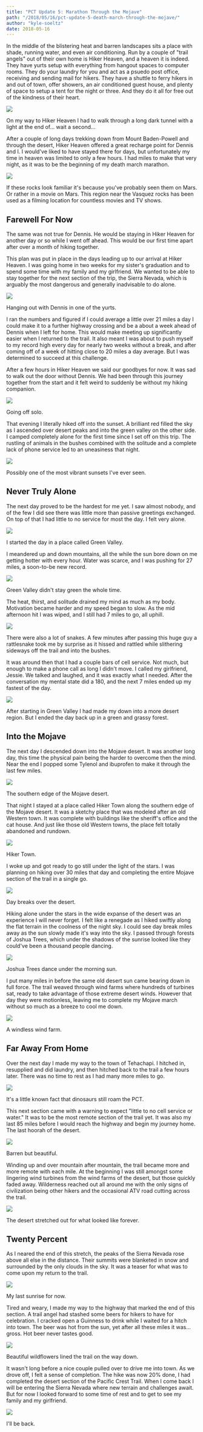 ```yaml
---
title: "PCT Update 5: Marathon Through the Mojave"
path: "/2018/05/16/pct-update-5-death-march-through-the-mojave/"
author: "kyle-soeltz"
date: 2018-05-16
---
```


In the middle of the blistering heat and barren landscapes sits a place with shade, running water, and even air conditioning. Run by a couple of "trail angels" out of their own home is Hiker Heaven, and a heaven it is indeed. They have yurts setup with everything from hangout spaces to computer rooms. They do your laundry for you and act as a psuedo post office, receiving and sending mail for hikers. They have a shuttle to ferry hikers in and out of town, offer showers, an air conditioned guest house, and plenty of space to setup a tent for the night or three. And they do it all for free out of the kindness of their heart. 

![](PSX_20180515_125646-500x375.jpg)

<Figcaption>On my way to Hiker Heaven I had to walk through a long dark tunnel with a light at the end of... wait a second...</Figcaption>

After a couple of long days trekking down from Mount Baden-Powell and through the desert, Hiker Heaven offered a great recharge point for Dennis and I. I would've liked to have stayed there for days, but unfortunately my time in heaven was limited to only a few hours. I had miles to make that very night, as it was to be the beginning of my death march marathon. 

![](PSX_20180515_130024-500x375.jpg)

<Figcaption>If these rocks look familiar it's because you've probably seen them on Mars. Or rather in a movie on Mars. This region near the Vasquez rocks has been used as a filming location for countless movies and TV shows.</Figcaption>

## Farewell For Now

The same was not true for Dennis. He would be staying in Hiker Heaven for another day or so while I went off ahead. This would be our first time apart after over a month of hiking together.

This plan was put in place in the days leading up to our arrival at Hiker Heaven. I was going home in two weeks for my sister's graduation and to spend some time with my family and my girlfriend. We wanted to be able to stay together for the next section of the trip, the Sierra Nevada, which is arguably the most dangerous and generally inadvisable to do alone.

![](PSX_20180515_130554-500x455.jpg)

<Figcaption>Hanging out with Dennis in one of the yurts.</Figcaption>

I ran the numbers and figured if I could average a little over 21 miles a day I could make it to a further highway crossing and be a about a week ahead of Dennis when I left for home. This would make meeting up significantly easier when I returned to the trail. It also meant I was about to push myself to my record high every day for nearly two weeks without a break, and after coming off of a week of hitting close to 20 miles a day average. But I was determined to succeed at this challenge.

After a few hours in Hiker Heaven we said our goodbyes for now. It was sad to walk out the door without Dennis. We had been through this journey together from the start and it felt weird to suddenly be without my hiking companion.

![](PSX_20180515_130844-500x375.jpg)

<Figcaption>Going off solo.</Figcaption>

That evening I literally hiked off into the sunset. A brilliant red filled the sky as I ascended over desert peaks and into the green valley on the other side. I camped completely alone for the first time since I set off on this trip. The rustling of animals in the bushes combined with the solitude and a complete lack of phone service led to an uneasiness that night.

![](PSX_20180515_131143-500x375.jpg)

<Figcaption>Possibly one of the most vibrant sunsets I've ever seen.</Figcaption>

## Never Truly Alone

The next day proved to be the hardest for me yet. I saw almost nobody, and of the few I did see there was little more than passive greetings exchanged. On top of that I had little to no service for most the day. I felt very alone.

![](PSX_20180515_131752-500x375.jpg)

<Figcaption>I started the day in a place called Green Valley.</Figcaption>

I meandered up and down mountains, all the while the sun bore down on me getting hotter with every hour. Water was scarce, and I was pushing for 27 miles, a soon-to-be new record. 

![](PSX_20180515_142756-500x375.jpg)

<Figcaption>Green Valley didn't stay green the whole time.</Figcaption>

The heat, thirst, and solitude drained my mind as much as my body. Motivation became harder and my speed began to slow. As the mid afternoon hit I was wiped, and I still had 7 miles to go, all uphill. 

![](PSX_20180515_132127-500x375.jpg)

<Figcaption>There were also a lot of snakes. A few minutes after passing this huge guy a rattlesnake took me by surprise as it hissed and rattled while slithering sideways off the trail and into the bushes.</Figcaption>

It was around then that I had a couple bars of cell service. Not much, but enough to make a phone call as long I didn't move. I called my girlfriend, Jessie. We talked and laughed, and it was exactly what I needed. After the conversation my mental state did a 180, and the next 7 miles ended up my fastest of the day.

![](PSX_20180515_132630-500x375.jpg)

<Figcaption>After starting in Green Valley I had made my down into a more desert region. But I ended the day back up in a green and grassy forest.</Figcaption>

## Into the Mojave

The next day I descended down into the Mojave desert. It was another long day, this time the physical pain being the harder to overcome then the mind. Near the end I popped some Tylenol and ibuprofen to make it through the last few miles. 

![](PSX_20180515_133211-500x375.jpg)

<Figcaption>The southern edge of the Mojave desert.</Figcaption>

That night I stayed at a place called Hiker Town along the southern edge of the Mojave desert. It was a sketchy place that was modeled after an old Western town. It was complete with buildings like the sheriff's office and the cat house. And just like those old Western towns, the place felt totally abandoned and rundown.

![](PSX_20180515_133543-500x342.jpg)

<Figcaption>Hiker Town.</Figcaption>

I woke up and got ready to go still under the light of the stars. I was planning on hiking over 30 miles that day and completing the entire Mojave section of the trail in a single go.

![](PSX_20180515_133830-500x375.jpg)

<Figcaption>Day breaks over the desert.</Figcaption>

Hiking alone under the stars in the wide expanse of the desert was an experience I will never forget. I felt like a renegade as I hiked swiftly along the flat terrain in the coolness of the night sky. I could see day break miles away as the sun slowly made it's way into the sky. I passed through forests of Joshua Trees, which under the shadows of the sunrise looked like they could've been a thousand people dancing.

![](PSX_20180515_134216-500x375.jpg)

<Figcaption>Joshua Trees dance under the morning sun.</Figcaption>

I put many miles in before the same old desert sun came bearing down in full force. The trail weaved through wind farms where hundreds of turbines sat, ready to take advantage of those extreme desert winds. However that day they were motionless, leaving me to complete my Mojave march without so much as a breeze to cool me down.

![](PSX_20180515_134547-500x375.jpg)

<Figcaption>A windless wind farm. </Figcaption>

## Far Away From Home

Over the next day I made my way to the town of Tehachapi. I hitched in, resupplied and did laundry, and then hitched back to the trail a few hours later. There was no time to rest as I had many more miles to go.

![](PSX_20180515_134824-500x375.jpg)

<Figcaption>It's a little known fact that dinosaurs still roam the PCT.</Figcaption>

This next section came with a warning to expect "little to no cell service or water." It was to be the most remote section of the trail yet. It was also my last 85 miles before I would reach the highway and begin my journey home. The last hoorah of the desert.

![](PSX_20180515_135036-500x375.jpg)

<Figcaption>Barren but beautiful.</Figcaption>

Winding up and over mountain after mountain, the trail became more and more remote with each mile. At the beginning I was still amongst some lingering wind turbines from the wind farms of the desert, but those quickly faded away. Wilderness reached out all around me with the only signs of civilization being other hikers and the occasional ATV road cutting across the trail. 

![](PSX_20180515_135436-500x375.jpg)

<Figcaption>The desert stretched out for what looked like forever.</Figcaption>

## Twenty Percent

As I neared the end of this stretch, the peaks of the Sierra Nevada rose above all else in the distance. Their summits were blanketed in snow and surrounded by the only clouds in the sky. It was a teaser for what was to come upon my return to the trail.

![](PSX_20180515_140219-500x375.jpg)

<Figcaption>My last sunrise for now.</Figcaption>

Tired and weary, I made my way to the highway that marked the end of this section. A trail angel had stashed some beers for hikers to have for celebration. I cracked open a Guinness to drink while I waited for a hitch into town. The beer was hot from the sun, yet after all these miles it was... gross. Hot beer never tastes good.

![](PSX_20180515_135919-500x375.jpg)

<Figcaption>Beautiful wildflowers lined the trail on the way down.</Figcaption>

It wasn't long before a nice couple pulled over to drive me into town. As we drove off, I felt a sense of completion. The hike was now 20% done, I had completed the desert section of the Pacific Crest Trail. When I come back I will be entering the Sierra Nevada where new terrain and challenges await. But for now I looked forward to some time of rest and to get to see my family and my girlfriend.

![](PSX_20180515_140428-1-500x375.jpg)

<Figcaption>I'll be back.</Figcaption>

